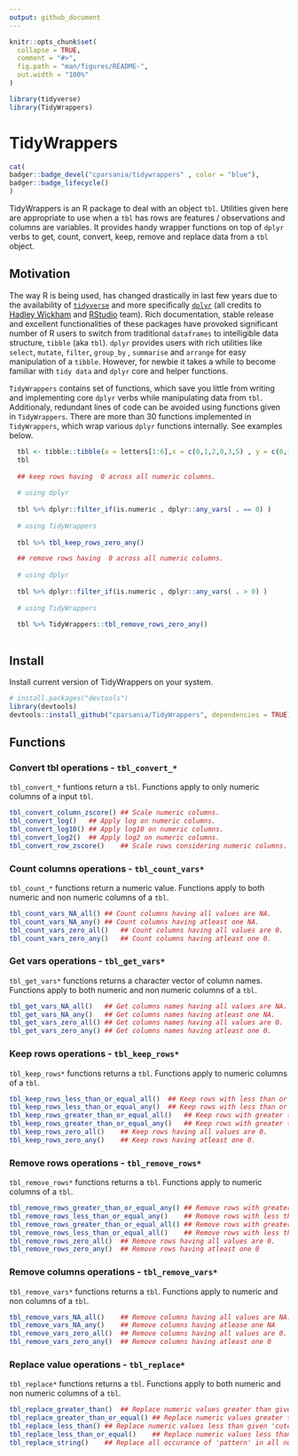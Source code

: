 ```yaml
---
output: github_document
---
```


<!-- README.md is generated from README.Rmd. Please edit that file -->

```r
knitr::opts_chunk$set(
  collapse = TRUE,
  comment = "#>",
  fig.path = "man/figures/README-",
  out.width = "100%"
)
```

<!-- load libraries -->
```r
library(tidyverse)
library(TidyWrappers)
```

# TidyWrappers 

<!-- badges: start -->
```r
cat(
badger::badge_devel("cparsania/tidywrappers" , color = "blue"),
badger::badge_lifecycle()
)

```

<!-- badges: end -->

TidyWrappers is an R package to deal with an object `tbl`. Utilities given here are appropriate to use when a `tbl` has rows are features / observations and columns are variables. It provides handy wrapper functions on top of `dplyr` verbs to get, count, convert, keep, remove and replace data from a `tbl` object.  


## Motivation

The way R is being used, has changed drastically in last few years due to the availability of [`tidyverse`](https://www.tidyverse.org/packages/){target="_blank"} and more specifically [`dplyr`](https://dplyr.tidyverse.org){target="_blank"} (all credits to [Hadley Wickham](http://hadley.nz) and [RStudio](https://rstudio.com) team). Rich documentation, stable release and excellent functionalities of these packages have provoked significant number of R users to switch from traditional `dataframes` to intelligible data structure, `tibble` (aka `tbl`). `dplyr` provides users with rich utilities like `select`, `mutate`, `filter`, `group_by` , `summarise` and `arrange` for easy manipulation of a `tibble`.  However, for newbie it takes a while to become familiar with `tidy data` and `dplyr` core and helper functions.  

`TidyWrappers` contains set of functions, which save you little from writing and implementing  core `dplyr` verbs while manipulating data from `tbl`. Additionaly, redundant lines of code can be avoided using functions given in `TidyWrappers`.  There are more than 30 functions implemented in `TidyWrappers`, which wrap various `dplyr` functions internally. See examples below.


```r
  tbl <- tibble::tibble(a = letters[1:6],x = c(0,1,2,0,3,5) , y = c(0,1,2,0,3,5) , z = c(0,1,2,0,3,5) )
  tbl
  
  ## keep rows having  0 across all numeric columns. 
  
  # using dplyr
  
  tbl %>% dplyr::filter_if(is.numeric , dplyr::any_vars( . == 0) )
  
  # using TidyWrappers
  
  tbl %>% tbl_keep_rows_zero_any()

  ## remove rows having  0 across all numeric columns. 
  
  # using dplyr 
  
  tbl %>% dplyr::filter_if(is.numeric , dplyr::any_vars( . > 0) )
  
  # using TidyWrappers 
  
  tbl %>% TidyWrappers::tbl_remove_rows_zero_any()
  
```

## Install

Install current version of TidyWrappers on your system.

```r
# install.packages("devtools")
library(devtools)
devtools::install_github("cparsania/TidyWrappers", dependencies = TRUE)

```


## Functions 

### Convert tbl operations  - `tbl_convert_*`

`tbl_convert_*` funtions return a `tbl`. Functions apply to only numeric columns of a input `tbl`.

```r
tbl_convert_column_zscore()	## Scale numeric columns. 
tbl_convert_log()	## Apply log on numeric columns.
tbl_convert_log10()	## Apply log10 on numeric columns.
tbl_convert_log2()	## Apply log2 on numeric columns.
tbl_convert_row_zscore()	## Scale rows considering numeric columns.
```
### Count columns operations - `tbl_count_vars*`

`tbl_count_*` functions return a numeric value. Functions apply to both numeric and non numeric columns of a `tbl`.

```r
tbl_count_vars_NA_all()	## Count columns having all values are NA.
tbl_count_vars_NA_any()	## Count columns having atleast one NA.
tbl_count_vars_zero_all()	## Count columns having all values are 0.
tbl_count_vars_zero_any()	## Count columns having atleast one 0.
```

### Get vars operations - `tbl_get_vars*`

`tbl_get_vars*` functions returns a character vector of column names. Functions apply to both numeric and non numeric columns of a `tbl`.

```r
tbl_get_vars_NA_all()	## Get columns names having all values are NA.
tbl_get_vars_NA_any()	## Get columns names having atleast one NA.
tbl_get_vars_zero_all()	## Get columns names having all values are 0.
tbl_get_vars_zero_any()	## Get columns names having atleast one 0.
```
### Keep rows operations - `tbl_keep_rows*`

`tbl_keep_rows*` functions returns a `tbl`. Functions apply to numeric columns of a `tbl`.

```r
tbl_keep_rows_less_than_or_equal_all()	## Keep rows with less than or equal 'cutoff' in all numeric columns.
tbl_keep_rows_less_than_or_equal_any()	## Keep rows with less than or equal 'cutoff' in any numeric column.
tbl_keep_rows_greater_than_or_equal_all()	## Keep rows with greater than or equal 'cutoff' in all numeric columns.
tbl_keep_rows_greater_than_or_equal_any()	## Keep rows with greater than or equal 'cutoff' in any numeric column.
tbl_keep_rows_zero_all()	## Keep rows having all values are 0.
tbl_keep_rows_zero_any()	## Keep rows having atleast one 0.
```

### Remove rows operations - `tbl_remove_rows*`

`tbl_remove_rows*` functions returns a `tbl`. Functions apply to numeric columns of a `tbl`.

```r
tbl_remove_rows_greater_than_or_equal_any()	## Remove rows with greater than or equal 'cutoff' in any numeric column.
tbl_remove_rows_less_than_or_equal_any()	## Remove rows with less than or equal 'cutoff' in any numeric column.
tbl_remove_rows_greater_than_or_equal_all()	## Remove rows with greater than or equal 'cutoff' in all numeric column.
tbl_remove_rows_less_than_or_equal_all()	## Remove rows with less than or equal 'cutoff' in all numeric column.
tbl_remove_rows_zero_all()	## Remove rows having all values are 0.
tbl_remove_rows_zero_any()	## Remove rows having atleast one 0
```

### Remove columns operations - `tbl_remove_vars*`

`tbl_remove_vars*` functions returns a `tbl`. Functions apply to numeric and non columns of a `tbl`.

```r
tbl_remove_vars_NA_all()	## Remove columns having all values are NA.
tbl_remove_vars_NA_any()	## Remove columns having atlease one NA
tbl_remove_vars_zero_all()	## Remove columns having all values are 0.
tbl_remove_vars_zero_any()	## Remove columns having atleast one 0
```

### Replace value operations - `tbl_replace*`

`tbl_replace*` functions returns a `tbl`. Functions apply to both numeric and non numeric columns of a `tbl`.

``` r
tbl_replace_greater_than()	## Replace numeric values greater than given 'cutoff'.
tbl_replace_greater_than_or_equal()	## Replace numeric values greater than or equal to given 'cutoff'.
tbl_replace_less_than()	## Replace numeric values less than given 'cutoff'.
tbl_replace_less_than_or_equal()	## Replace numeric values less than or equal given 'cutoff'.
tbl_replace_string()	## Replace all occurance of 'pattern' in all non numeric columns. Wrapper around 'stringr::str_replace_all()'.


```


